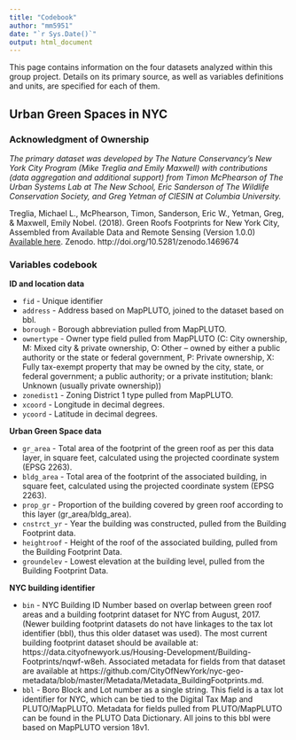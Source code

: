 ```yaml
---
title: "Codebook"
author: "mm5951"
date: "`r Sys.Date()`"
output: html_document
---
```


This page contains information on the four datasets analyzed within this group project. Details on its primary source, as well as variables definitions and units, are specified for each of them.

## Urban Green Spaces in NYC

### Acknowledgment of Ownership

*The primary dataset was developed by The Nature Conservancy's New York City Program (Mike Treglia and Emily Maxwell) with contributions (data aggregation and additional support) from Timon McPhearson of The Urban Systems Lab at The New School, Eric Sanderson of The Wildlife Conservation Society, and Greg Yetman of CIESIN at Columbia University.*

Treglia, Michael L., McPhearson, Timon, Sanderson, Eric W., Yetman, Greg, & Maxwell, Emily Nobel. (2018). Green Roofs Footprints for New York City, Assembled from Available Data and Remote Sensing (Version 1.0.0) [Available here](https://github.com/tnc-ny-science/NYC_GreenRoofMapping/tree/master/greenroof_gisdata/CurrentDatasets). Zenodo. http://doi.org/10.5281/zenodo.1469674

### Variables codebook

**ID and location data**

* `fid` - Unique identifier
* `address` - Address based on MapPLUTO, joined to the dataset based on bbl.
* `borough` - Borough abbreviation pulled from MapPLUTO.
* `ownertype` - Owner type field pulled from MapPLUTO (C: City ownership, M: Mixed city & private ownership, O: Other – owned by either a public authority or the state or federal government, P: Private ownership, X: Fully tax-exempt property that may be owned by the city, state, or federal government; a public authority; or a private institution; blank: Unknown (usually private ownership))
* `zonedist1` - Zoning District 1 type pulled from MapPLUTO.
* `xcoord` - Longitude in decimal degrees.
* `ycoord` - Latitude in decimal degrees.

**Urban Green Space data**

* `gr_area` - Total area of the footprint of the green roof as per this data layer, in square feet, calculated using the projected coordinate system (EPSG 2263).
* `bldg_area` - Total area of the footprint of the associated building, in square feet, calculated using the projected coordinate system (EPSG 2263).
* `prop_gr` - Proportion of the building covered by green roof according to this layer (gr_area/bldg_area).
* `cnstrct_yr` - Year the building was constructed, pulled from the Building Footprint data.
* `heightroof` - Height of the roof of the associated building, pulled from the Building Footprint Data.
* `groundelev` - Lowest elevation at the building level, pulled from the Building Footprint Data.

**NYC building identifier**

* `bin` - NYC Building ID Number based on overlap between green roof areas and a building footprint dataset for NYC from August, 2017. (Newer building footprint datasets do not have linkages to the tax lot identifier (bbl), thus this older dataset was used). The most current building footprint dataset should be available at: https://data.cityofnewyork.us/Housing-Development/Building-Footprints/nqwf-w8eh. Associated metadata for fields from that dataset are available at https://github.com/CityOfNewYork/nyc-geo-metadata/blob/master/Metadata/Metadata_BuildingFootprints.md.
* `bbl` - Boro Block and Lot number as a single string. This field is a tax lot identifier for NYC, which can be tied to the Digital Tax Map and PLUTO/MapPLUTO. Metadata for fields pulled from PLUTO/MapPLUTO can be found in the PLUTO Data Dictionary. All joins to this bbl were based on MapPLUTO version 18v1.

